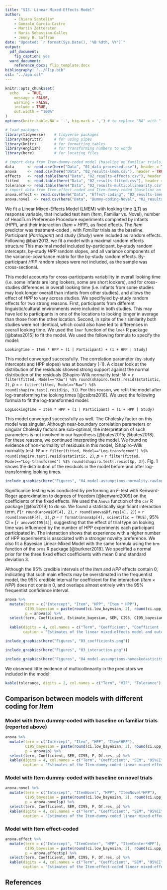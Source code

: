 ```yaml
---
title: "SI3. Linear Mixed-Effects Model"
author:
    - Chiara Santolin*
    - Gonzalo García-Castro
    - Martin Zettersten
    - Nuria Sebastian-Galles
    - Jenny R. Saffran
date: "Updated: `r format(Sys.Date(), '%B %dth, %Y')`"
output:
  pdf_document:
    fig_caption: yes
  word_document:
    reference_docx: flip_template.docx
bibliography: "../Flip.bib"
csl: "../apa.csl"
---
```


```r

knitr::opts_chunk$set(
  echo    = TRUE,
	message = FALSE,
	warning = FALSE,
	include = TRUE,
	out.width = "100%"
)
options(knitr.kable.NA = '-', big.mark = ',') # to replace "NA" with "-" in knitr::kable

```

```r
# load packages
library(tidyverse)    # tidyverse packages
library(magrittr)     # for using pipes
library(knitr)        # for formatting tables
library(english)      # for transforming numbers to words
library(here)         # for locating files

# import data from Item-dummy-coded model (baseline on familiar trials)
data      <- read.csv(here("Data", "01_data-processed.csv"), header = TRUE)
anova     <- read.csv(here("Data", "02_results-lmem.csv"), header = TRUE, sep = ",")
effects   <- read.table(here("Data", "02_results-effects.csv"), header = TRUE, sep = ",")
fitted    <- read.table(here("Data", "02_results-fitted.csv"), header = TRUE, sep = ",")
tolerance <- read.table(here("Data", "02_results-multicollinearity.csv"), header = TRUE, sep = ",")
# import data from Item-effect-coded and Item-dummy-coded (baseline on novel trials) models 
anova.effect <- read.csv(here("Data", "Effect-coding", "02_results-lmem-effect.csv"), header = TRUE, sep = ",")
anova.novel  <- read.csv(here("Data", "Dummy-coding-Novel", "02_results-lmem-novel.csv"), header = TRUE, sep = ",")
```

We fit a Linear Mixed-Effects Model (LMEM) with looking time ($LT$) as response variable, that included test item ($Item$, Familiar vs. Novel),  number of HeadTurn Preference Procedure experiments completed by infants ($HPP$), and their interaction ($Item \times HPP$), as fixed effects. The $Item$ predictor was treatment-coded , with *Familiar* trials as the baseline. Participant ($Participant$) and study ($Study$) were included as random effects. Following @barr2013, we fit a model with a maximal random effects structure This maximal model included by-participant, by-study random intercepts, by-study $HPP$ random slopes, and all variance components of the variance-covariance matrix for the by-study random effects. By-participant $HPP$ random slopes were not included, as the sample was cross-sectional.

This model accounts for cross-participants variability in overall looking time (i.e. some infants are long lookers, some are short lookers), and for cross-studies differences in overall looking time (i.e. infants from some studies may look longer overall than infants from other studies), and allows the effect of $HPP$ to vary across studies. We specifiyied by-study random effects for two strong reasons. First, participants from different linguistic/cultural environments were included in both studies. This may have led to participants in one of the locations to looking longer in average than those from the other location. Second, in spite of their similarity both studies were not identical, which could also have led to differences in overall looking time. We used the `lmer` function of the `lme4` R package [@bates2015] to fit the model. We used the following formula to specify the model:

`LookingTime ~ Item * HPP + (1 | Participant) + (1 + HPP | Study)`

This model converged successfully. The correlation parameter (by-study intercepts and HPP slopes) was at boundary (-1). A closer look at the distribution of the residuals showed strong support against the normal distribution of the residuals (Shapiro-Wilk normality test: *W* = `r filter(fitted, Model=="Raw") %$% round(shapiro.test(.resid)$statistic, 2)`, *p* = `r filter(fitted, Model=="Raw") %$% round(shapiro.test(.resid)$p, 3)`). For this reason, we refit the model after log-transforming the looking times [@csibra2016]. We used the following formula to fit the log-transformed model:

`LogLookingTime ~ Item * HPP + (1 | Participant) + (1 + HPP | Study)`

This model converged successfully as well. The Cholesky factor on this model was singular. Although near-boundary correlation parameters or singular Cholesky factors are sub-optimal, the interpretation of such parameters is not involved in our hypothesis [@bates2015; @bates2018]. For these reasons, we continued interpreting the model. We found no evidence of non-normality of residuals in this model, (Shapiro-Wilk normality test: *W* = `r filter(fitted, Model=="Log-transformed") %$% round(shapiro.test(.resid)$statistic, 2)`, *p* = `r filter(fitted, Model=="Log-transformed") %$% round(shapiro.test(.resid)$p, 3)`). Fig. 1 shows the distribution of the residuals in the model before and after log-transforming looking times.

```r

include_graphics(here("Figures", "04_model-assumptions-normality-rawlog.png"))

```

Significance testing was conducted by performing an *F*-test with Kenward-Roger approximation to degrees of freedom [@kenward2009] on the coefficients of the fixed effects. We used the `Anova` function of the `car` R package [@fox2019] to do so. We found a statistically significant interaction term, *F*(`r round(anova$Df[4], 2)`, `r round(anova$Df.res[4], 2)`) = `r round(anova$F[4], 2)`, *p* = `r format(anova$p[4], scientific = TRUE)`, 95% CI = [`r anova$CI95[4]`], suggesting that the effect of trial type on looking time was influenced by the number of HPP experiments each participant participated in. The interaction shows that experience with a higher number of HPP experiments is associated with a stronger novelty preference. We also fit a Bayesian Linear-Mixed Model with the same formula using the `brm` function of the `brms` R package [@burkner2018]. We specified a normal prior for the three fixed effect coefficients with mean 0 and standard deviation 3.


Although the 95% credible intervals of the $Item$ and $HPP$ effects contain 0, indicating that such main effects may be overstimated in the frequentist model, the 95% credible interval for coefficient for the interaction ($Item \times HPP$) does not contain 0, and overlaps almost entirely with the 95% frequentist confidence interval.

```r

anova %>%
  mutate(term = c("Intercept", "Item", "HPP", "Item * HPP"),
         CI95_bayesian = paste(round(ci.low_bayesian, 2), round(ci.upp_bayesian, 2), sep = ", "),
         p = anova$p) %>%
  select(term, Coefficient, Estimate_bayesian, SEM, CI95, CI95_bayesian, F, Df.res, p) %>%
  
  kable(digits = 4, col.names = c("Term", "Coefficient", "Coefficient (Bayes)", "SEM", "95%CI", "95% Cred. Int", "F", "Den. df", "p"), align = "c",
        caption = "Estimates of the linear mixed-effects model and outcomes of the Kenward-Roger F-tests performed on fixed effects. 95% confidence intervals were bootstrapped.") 

```

```r

include_graphics(here("Figures", "03_coefficients.png"))
```


```r

include_graphics(here("Figures", "03_interaction.png"))

```




```r

include_graphics(here("Figures", "04_model-assumptions-homoskedasticity.png"))

```

We observed little evidence of multicollinearity in the predictors we included in the model:

```r

kable(tolerance, digits = 2, col.names = c("Term", "VIF", "Tolerance"), align = "c")

``` 


## Comparison between models with different coding for $Item$

### Model with Item dummy-coded with baseline on **familiar** trials (reported above)

```r
anova %>%
  mutate(term = c("Intercept", "Item", "HPP", "Item*HPP"),
         CI95_bayesian = paste(round(ci.low_bayesian, 2), round(ci.upp_bayesian, 2), sep = ", "),
         p = anova$p) %>%
  select(term, Coefficient, SEM, CI95, F, Df.res, p) %>%
  kable(digits = 4, col.names = c("Term", "Coefficient", "SEM", "95%CI", "F", "Den. df", "p"), align = "c",
        caption = "Estimates of the Item-dummy-coded linear mixed-effects model (with familiar trials as baseline) and outcomes of the Kenward-Roger F-tests performed on fixed effects. 95% confidence intervals were bootstrapped. This model is identical to the one reported above.")
```

### Model with Item dummy-coded with baseline on **novel** trials

```r
anova.novel %>%
  mutate(term = c("Intercept", "ItemNovel", "HPP", "ItemNovel*HPP"),
         CI95_bayesian = paste(round(ci.low_bayesian, 2), round(ci.upp_bayesian, 2), sep = ", "),
         p = anova.novel$p) %>%
  select(term, Coefficient, SEM, CI95, F, Df.res, p) %>%
  kable(digits = 4, col.names = c("Term", "Coefficient", "SEM", "95%CI", "F", "Den. df", "p"), align = "c",
        caption = "Estimates of the Item-dummy-coded linear mixed-effects model (with novel trials as baseline) and outcomes of the Kenward-Roger F-tests performed on fixed effects. 95% confidence intervals were bootstrapped.")
```

### Model with Item **effect**-coded

```r
anova.effect %>%
  mutate(term = c("Intercept", "ItemCenter", "HPP", "ItemCenter*HPP"),
         CI95_bayesian = paste(round(ci.low_bayesian, 2), round(ci.upp_bayesian, 2), sep = ", "),
         p = anova.effect$p) %>%
  select(term, Coefficient, SEM, CI95, F, Df.res, p) %>%
  kable(digits = 4, col.names = c("Term", "Coefficient", "SEM", "95%CI", "F", "Den. df", "p"), align = "c",
        caption = "Estimates of the Item-effect-coded linear mixed-effects model and outcomes of the Kenward-Roger F-tests performed on fixed effects. 95% confidence intervals were bootstrapped.")
```

## References

\setlength{\parindent}{-0.2in}
\setlength{\leftskip}{0.2in}
\setlength{\parskip}{8pt}
\noindent